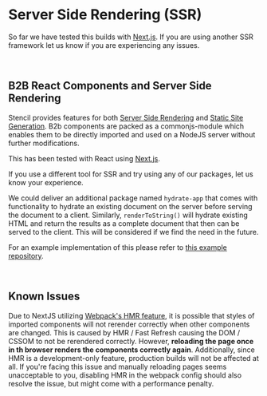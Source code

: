 
<Meta title="Getting Started/SSR" />

# Server Side Rendering (SSR)

So far we have tested this builds with [Next.js](https://nextjs.org/). If you are using another SSR framework let us
know if you are experiencing any issues.

<br />

## B2B React Components and Server Side Rendering

Stencil provides features for both [Server Side Rendering](https://stenciljs.com/docs/hydrate-app) and [Static Site
Generation](https://stenciljs.com/docs/static-site-generation). B2b components are packed as a commonjs-module which
enables them to be directly imported and used on a NodeJS server without further modifications.

This has been tested with React using [Next.js](https://nextjs.org/).

If you use a different tool for SSR and try using any of our packages, let us know your experience.

We could deliver an additional package named `hydrate-app` that comes with functionality to hydrate an
existing document on the server before serving the document to a client. Similarly, `renderToString()` will hydrate
existing HTML and return the results as a complete document that then can be served to the client. This will be
considered if we find the need in the future.

For an example implementation of this please refer to [this example repository](https://github.com/Ronaldo-Maciel/nextjs-stencil-ssr).

<br />

## Known Issues

Due to NextJS utilizing [Webpack's HMR feature](https://webpack.js.org/concepts/hot-module-replacement/), it is
possible that styles of imported components will not rerender correctly when other components are changed. This is caused by HMR / Fast Refresh causing the DOM / CSSOM to not be rerendered correctly.
However, **reloading the page once in th browser renders the components correctly again**. Additionally, since HMR is a development-only feature, production builds will not be affected at all. If you're facing this issue and manually reloading pages seems unacceptable to you, disabling HMR in the webpack config should also resolve the issue, but might come with a performance penalty.

